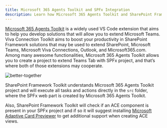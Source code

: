 ```yaml
---
title: Microsoft 365 Agents Toolkit and SPFx Integration
description: Learn how Microsoft 365 Agents Toolkit and SharePoint Framework Toolkit work together to enhance productivity and streamline development for Microsoft Teams and SPFx projects.
---
```


[Microsoft 365 Agents Toolkit](https://marketplace.visualstudio.com/items?itemName=TeamsDevApp.ms-teams-vscode-extension) is a widely used VS Code extension that aims to help you develop solutions that will allow you to extend Microsoft Teams. Viva Connection Toolkit aims to boost your productivity in SharePoint Framework solutions that may be used to extend SharePoint, Microsoft Teams, Microsoft Viva Connections, Outlook, and Microsoft365.com. Among many awesome functionalities, Microsoft 365 Agents Toolkit allows you to create a project to extend Teams Tab with SPFx project, and that’s where both of those extensions may cooperate.

![better-together](../../../../../assets/images/better-together.png)

SharePoint Framework Toolkit understands Microsoft 365 Agents Toolkit project and will execute all tasks and actions directly in the `src` folder, where the SPFx web part is created by Microsoft 365 Agents Toolkit.

Also, SharePoint Framework Toolkit will check if an ACE component is present in your SPFx project and if so it will suggest installing [Microsoft Adaptive Card Previewer](https://marketplace.visualstudio.com/items?itemName=TeamsDevApp.vscode-adaptive-cards) to get additional support when creating ACE views.
